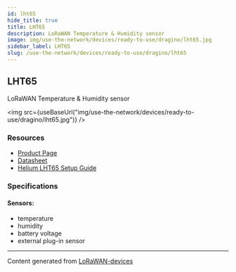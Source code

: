```yaml
---
id: lht65
hide_title: true
title: LHT65
description: LoRaWAN Temperature & Humidity sensor
image: img/use-the-network/devices/ready-to-use/dragino/lht65.jpg
sidebar_label: LHT65
slug: /use-the-network/devices/ready-to-use/dragino/lht65
---
```



## LHT65

LoRaWAN Temperature & Humidity sensor

<img
  src={useBaseUrl("img/use-the-network/devices/ready-to-use/dragino/lht65.jpg")}
/>

### Resources

- [Product Page](http://www.dragino.com/products/lora-lorawan-end-node/item/151-lht65.html)
- [Datasheet](http://www.dragino.com/downloads/index.php?dir=LHT65/)
- [Helium LHT65 Setup Guide](/use-the-network/devices/ready-to-use/dragino-lht65)

### Specifications

#### Sensors:

- temperature
- humidity
- battery voltage
- external plug-in sensor

---

Content generated from
[LoRaWAN-devices](https://github.com/TheThingsNetwork/lorawan-devices)
